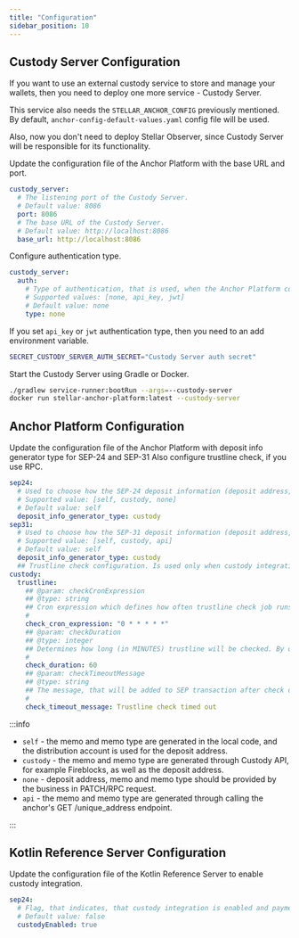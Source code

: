 ```yaml
---
title: "Configuration"
sidebar_position: 10
---
```



## Custody Server Configuration

If you want to use an external custody service to store and manage your wallets, then you need to deploy one more service - Custody Server.

This service also needs the `STELLAR_ANCHOR_CONFIG` previously mentioned. By default, `anchor-config-default-values.yaml` config file will be used.

Also, now you don't need to deploy Stellar Observer, since Custody Server will be responsible for its functionality.

Update the configuration file of the Anchor Platform with the base URL and port.

<CodeExample>

```yaml
custody_server:
  # The listening port of the Custody Server.
  # Default value: 8086
  port: 8086
  # The base URL of the Custody Server.
  # Default value: http://localhost:8086
  base_url: http://localhost:8086
```

</CodeExample>

Configure authentication type.

<CodeExample>

```yaml
custody_server:
  auth:
    # Type of authentication, that is used, when the Anchor Platform communicates with the Custody Server.
    # Supported values: [none, api_key, jwt]
    # Default value: none
    type: none
```

</CodeExample>

If you set `api_key` or `jwt` authentication type, then you need to an add environment variable.

<CodeExample>

```bash
SECRET_CUSTODY_SERVER_AUTH_SECRET="Custody Server auth secret"
```

</CodeExample>

Start the Custody Server using Gradle or Docker.

<CodeExample>

```bash
./gradlew service-runner:bootRun --args=--custody-server
docker run stellar-anchor-platform:latest --custody-server
```

</CodeExample>

## Anchor Platform Configuration

Update the configuration file of the Anchor Platform with deposit info generator type for SEP-24 and SEP-31 Also configure trustline check, if you use RPC.

<CodeExample>

```yaml
sep24:
  # Used to choose how the SEP-24 deposit information (deposit address, memo and memo type) will be generated
  # Supported value: [self, custody, none]
  # Default value: self
  deposit_info_generator_type: custody
sep31:
  # Used to choose how the SEP-31 deposit information (deposit address, memo and memo type) will be generated
  # Supported value: [self, custody, api]
  # Default value: self
  deposit_info_generator_type: custody
  ## Trustline check configuration. Is used only when custody integration is enabled
custody:
  trustline:
    ## @param: checkCronExpression
    ## @type: string
    ## Cron expression which defines how often trustline check job runs. By default, job runs every minute
    #
    check_cron_expression: "0 * * * * *"
    ## @param: checkDuration
    ## @type: integer
    ## Determines how long (in MINUTES) trustline will be checked. By default - 1 hour (60 minutes)
    #
    check_duration: 60
    ## @param: checkTimeoutMessage
    ## @type: string
    ## The message, that will be added to SEP transaction after check duration is exceeded
    #
    check_timeout_message: Trustline check timed out
```

</CodeExample>

:::info

- `self` - the memo and memo type are generated in the local code, and the distribution account is used for the deposit address.
- `custody` - the memo and memo type are generated through Custody API, for example Fireblocks, as well as the deposit address.
- `none` - deposit address, memo and memo type should be provided by the business in PATCH/RPC request.
- `api` - the memo and memo type are generated through calling the anchor's GET /unique_address endpoint.

:::

## Kotlin Reference Server Configuration

Update the configuration file of the Kotlin Reference Server to enable custody integration.

<CodeExample>

```yaml
sep24:
  # Flag, that indicates, that custody integration is enabled and payment will be submitted using Custody Server.
  # Default value: false
  custodyEnabled: true
```

</CodeExample>
